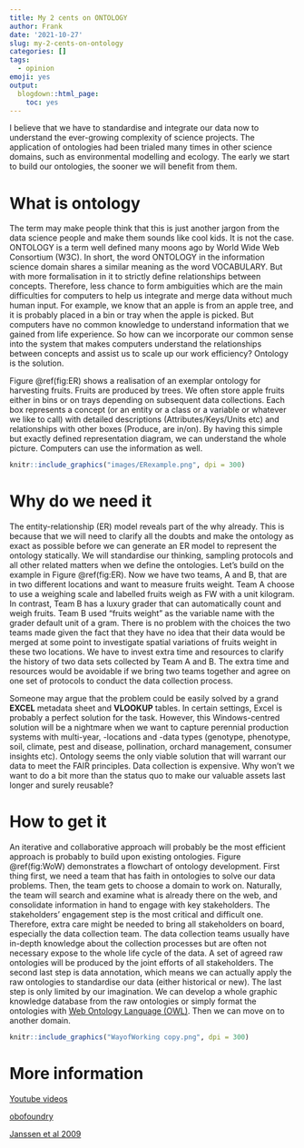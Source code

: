 ```yaml
---
title: My 2 cents on ONTOLOGY
author: Frank
date: '2021-10-27'
slug: my-2-cents-on-ontology
categories: []
tags:
  - opinion
emoji: yes
output:
  blogdown::html_page:
    toc: yes
---
```



I believe that we have to standardise and integrate our data now to understand
the ever-growing complexity of science projects. The application of ontologies
had been trialed many times in other science domains, such as environmental 
modelling and ecology. The early we start to build our ontologies, the sooner
we will benefit from them. 

# What is ontology

The term may make people think that this is just another jargon from the data
science people and make them sounds like cool kids. It is not the case. ONTOLOGY
is a term well defined many moons ago by World Wide Web Consortium (W3C). In
short, the word ONTOLOGY in the information science domain shares a similar
meaning as the word VOCABULARY. But with more formalisation in it to strictly
define relationships between concepts. Therefore, less chance to form
ambiguities which are the main difficulties for computers to help us integrate
and merge data without much human input. For example, we know that an apple is
from an apple tree, and it is probably placed in a bin or tray when the apple is
picked. But computers have no common knowledge to understand information that we
gained from life experience. So how can we incorporate our common sense into the
system that makes computers understand the relationships between concepts and
assist us to scale up our work efficiency? Ontology is the solution.

Figure \@ref(fig:ER) shows a realisation of an exemplar ontology for harvesting
fruits. Fruits are produced by trees. We often store apple fruits either in bins
or on trays depending on subsequent data collections. Each box represents a
concept (or an entity or a class or a variable or whatever we like to call) with
detailed descriptions (Attributes/Keys/Units etc) and relationships with other
boxes (Produce, are in/on). By having this simple but exactly defined
representation diagram, we can understand the whole picture. Computers can use
the information as well.

```r
knitr::include_graphics("images/ERexample.png", dpi = 300)
```

# Why do we need it 

The entity-relationship (ER) model reveals part of the why already. This is
because that we will need to clarify all the doubts and make the ontology as
exact as possible before we can generate an ER model to represent the ontology
statically. We will standardise our thinking, sampling protocols and all other
related matters when we define the ontologies. Let's build on the example in
Figure \@ref(fig:ER). Now we have two teams, A and B, that are in two different
locations and want to measure fruits weight. Team A choose to use a weighing
scale and labelled fruits weigh as FW with a unit kilogram. In contrast, Team B
has a luxury grader that can automatically count and weigh fruits. Team B used
"fruits weight" as the variable name with the grader default unit of a gram.
There is no problem with the choices the two teams made given the fact that they
have no idea that their data would be merged at some point to investigate
spatial variations of fruits weight in these two locations. We have to invest
extra time and resources to clarify the history of two data sets collected by
Team A and B. The extra time and resources would be avoidable if we bring two
teams together and agree on one set of protocols to conduct the data collection
process.

Someone may argue that the problem could be easily solved by a grand **EXCEL**
metadata sheet and **VLOOKUP** tables. In certain settings, Excel is probably a
perfect solution for the task. However, this Windows-centred solution will be a
nightmare when we want to capture perennial production systems with multi-year,
-locations and -data types (genotype, phenotype, soil, climate, pest and
disease, pollination, orchard management, consumer insights etc). Ontology seems
the only viable solution that will warrant our data to meet the FAIR principles.
Data collection is expensive. Why won't we want to do a bit more than the status
quo to make our valuable assets last longer and surely reusable?

# How to get it 

An iterative and collaborative approach will probably be the most efficient
approach is probably to build upon existing ontologies. Figure \@ref(fig:WoW)
demonstrates a flowchart of ontology development. First thing first, we need a
team that has faith in ontologies to solve our data problems. Then, the team
gets to choose a domain to work on. Naturally, the team will search and examine
what is already there on the web, and consolidate information in hand to engage
with key stakeholders. The stakeholders' engagement step is the most critical
and difficult one. Therefore, extra care might be needed to bring all
stakeholders on board, especially the data collection team. The data collection
teams usually have in-depth knowledge about the collection processes but are
often not necessary expose to the whole life cycle of the data. A set of agreed
raw ontologies will be produced by the joint efforts of all stakeholders. The
second last step is data annotation, which means we can actually apply the raw
ontologies to standardise our data (either historical or new). The last step is
only limited by our imagination. We can develop a whole graphic knowledge
database from the raw ontologies or simply format the ontologies with [Web
Ontology Language (OWL)](https://www.w3.org/TR/owl2-overview/). Then we can move
on to another domain.

```r
knitr::include_graphics("WayofWorking copy.png", dpi = 300)
```


# More information 

[Youtube videos](https://www.youtube.com/watch?v=Y8cnZFuI_k0)

[obofoundry](http://www.obofoundry.org/)

[Janssen et al 2009](https://www.sciencedirect.com/science/article/pii/S1364815209001054?via%3Dihub)

